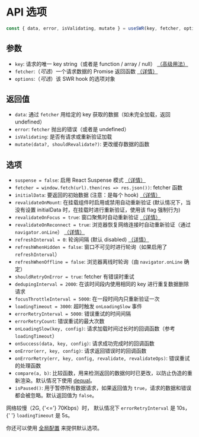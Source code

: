 
# API 选项

```js
const { data, error, isValidating, mutate } = useSWR(key, fetcher, options)
```

## 参数

- `key`: 请求的唯一 key string（或者是 function / array / null） [（高级用法）](/docs/conditional-fetching)  
- `fetcher`:（_可选_）一个请求数据的 Promise 返回函数 [（详情）](/docs/data-fetching) 
- `options`:（_可选_）该 SWR hook 的选项对象

## 返回值
- `data`: 通过 `fetcher` 用给定的 key 获取的数据（如未完全加载，返回 undefined）
- `error`: `fetcher` 抛出的错误（或者是 undefined）
- `isValidating`: 是否有请求或重新验证加载  
- `mutate(data?, shouldRevalidate?)`: 更改缓存数据的函数

## 选项

- `suspense = false`: 启用 React Suspense 模式 [（详情）](/docs/suspense)
- `fetcher = window.fetch(url).then(res => res.json())`: fetcher 函数
- `initialData`: 要返回的初始数据 (注意：是每个 hook) [（详情）](/docs/with-nextjs)
- `revalidateOnMount`: 在挂载组件时启用或禁用自动重新验证 (默认情况下，当没有设置 initialData 时，在挂载时进行重新验证，使用该 flag 强制行为)
- `revalidateOnFocus = true`: 窗口聚焦时自动重新验证 [（详情）](/docs/revalidation)
- `revalidateOnReconnect = true`: 浏览器恢复网络连接时自动重新验证（通过 `navigator.onLine`） [（详情）](/docs/revalidation)
- `refreshInterval = 0`: 轮询间隔 (默认 disabled) [（详情）](/docs/revalidation)
- `refreshWhenHidden = false`: 窗口不可见时进行轮询（如果启用了 `refreshInterval`）
- `refreshWhenOffline = false`: 浏览器离线时轮询（由 `navigator.onLine` 确定）
- `shouldRetryOnError = true`: fetcher 有错误时重试
- `dedupingInterval = 2000`: 在该时间段内使用相同的 key 进行重复数据删除请求
- `focusThrottleInterval = 5000`: 在一段时间内只重新验证一次
- `loadingTimeout = 3000`: 超时触发 `onLoadingSlow` 事件
- `errorRetryInterval = 5000`: 错误重试的时间间隔
- `errorRetryCount`: 错误重试的最大次数
- `onLoadingSlow(key, config)`: 请求加载时间过长时的回调函数（参考 `loadingTimeout`）
- `onSuccess(data, key, config)`: 请求成功完成时的回调函数
- `onError(err, key, config)`: 请求返回错误时的回调函数
- `onErrorRetry(err, key, config, revalidate, revalidateOps)`: 错误重试的处理函数
- `compare(a, b)`: 比较函数，用来检测返回的数据何时已更改，以防止伪造的重新渲染。默认情况下使用 [dequal](https://github.com/lukeed/dequal)。
- `isPaused()`: 用于暂停所有数据请求，如果返回值为 `true`，请求的数据和错误都会被忽略。默认返回值为 `false`。

<Callout emoji="💡">
  网络较慢（2G, {'<='} 70Kbps）时， 默认情况下 <code>errorRetryInterval</code> 是 10s， {' '}
  <code>loadingTimeout</code> 是 5s。
</Callout>

你还可以使用 [全局配置](/docs/global-configuration) 来提供默认选项。
